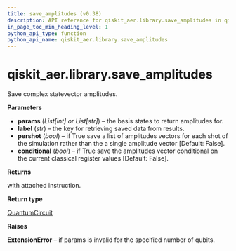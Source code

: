 ```yaml
---
title: save_amplitudes (v0.38)
description: API reference for qiskit_aer.library.save_amplitudes in qiskit v0.38
in_page_toc_min_heading_level: 1
python_api_type: function
python_api_name: qiskit_aer.library.save_amplitudes
---
```


<span id="qiskit-aer-library-save-amplitudes" />

# qiskit\_aer.library.save\_amplitudes

<Function id="qiskit_aer.library.save_amplitudes" isDedicatedPage={true} github="https://github.com/qiskit/qiskit-aer/tree/stable/0.11/qiskit_aer/library/save_instructions/save_amplitudes.py" signature="save_amplitudes(self, params, label='amplitudes', pershot=False, conditional=False)">
  Save complex statevector amplitudes.

  **Parameters**

  *   **params** (*List\[int] or List\[str]*) – the basis states to return amplitudes for.
  *   **label** (*str*) – the key for retrieving saved data from results.
  *   **pershot** (*bool*) – if True save a list of amplitudes vectors for each shot of the simulation rather than the a single amplitude vector \[Default: False].
  *   **conditional** (*bool*) – if True save the amplitudes vector conditional on the current classical register values \[Default: False].

  **Returns**

  with attached instruction.

  **Return type**

  [QuantumCircuit](qiskit.circuit.QuantumCircuit "qiskit.circuit.QuantumCircuit")

  **Raises**

  **ExtensionError** – if params is invalid for the specified number of qubits.
</Function>

